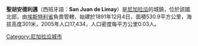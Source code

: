 '''聖胡安德利邁'''（西班牙語：'''San Juan de Limay'''）是[[尼加拉瓜|尼加拉瓜]]的城鎮，位於該國北部，由[[埃斯特利省|埃斯特利省]]負責管轄，始建於1891年12月4日，面積530.9平方公里，海拔高度301米，2005年人口17,434，人口密度每平方公里0.03人。

{{Coord|13|10|N|86|37|W|region:NI_type:city|display=title}}

{{Nicaragua-geo-stub}}
[[Category:尼加拉瓜城市|Category:尼加拉瓜城市]]